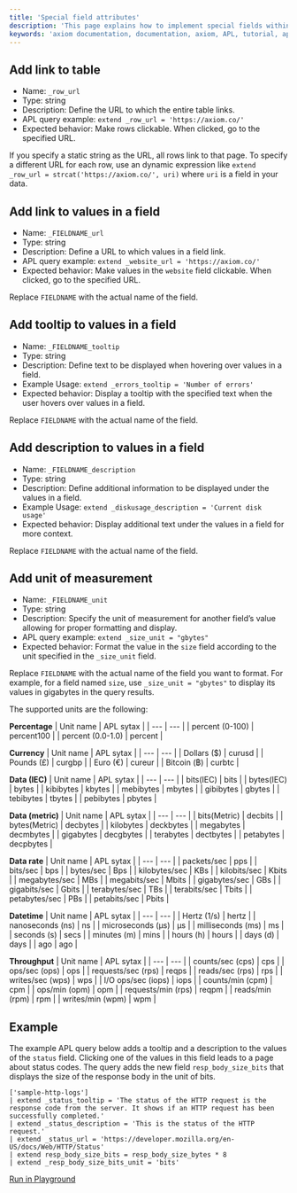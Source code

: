 ```yaml
---
title: 'Special field attributes'
description: 'This page explains how to implement special fields within APL queries to enhance the functionality and interactivity of datasets. Use these fields in APL queries to add unique behaviors to the Axiom user interface.'
keywords: 'axiom documentation, documentation, axiom, APL, tutorial, apl overview, row attributes hints, column attributes hints, fieldname unit, row url, row status, row description, col tooltip, col heatmap, data visualization, user interface'
---
```


## Add link to table

- Name: `_row_url`
- Type: string
- Description: Define the URL to which the entire table links.
- APL query example: `extend _row_url = 'https://axiom.co/'`
- Expected behavior: Make rows clickable. When clicked, go to the specified URL.

If you specify a static string as the URL, all rows link to that page. To specify a different URL for each row, use an dynamic expression like `extend _row_url = strcat('https://axiom.co/', uri)` where `uri` is a field in your data.

## Add link to values in a field

- Name: `_FIELDNAME_url`
- Type: string
- Description: Define a URL to which values in a field link.
- APL query example: `extend _website_url = 'https://axiom.co/'`
- Expected behavior: Make values in the `website` field clickable. When clicked, go to the specified URL.

Replace `FIELDNAME` with the actual name of the field.

## Add tooltip to values in a field

- Name: `_FIELDNAME_tooltip`
- Type: string
- Description: Define text to be displayed when hovering over values in a field.
- Example Usage: `extend _errors_tooltip = 'Number of errors'`
- Expected behavior: Display a tooltip with the specified text when the user hovers over values in a field.

Replace `FIELDNAME` with the actual name of the field.

## Add description to values in a field

- Name: `_FIELDNAME_description`
- Type: string
- Description: Define additional information to be displayed under the values in a field.
- Example Usage: `extend _diskusage_description = 'Current disk usage'`
- Expected behavior: Display additional text under the values in a field for more context.

Replace `FIELDNAME` with the actual name of the field.

## Add unit of measurement

- Name: `_FIELDNAME_unit`
- Type: string
- Description: Specify the unit of measurement for another field’s value allowing for proper formatting and display.
- APL query example: `extend _size_unit = "gbytes"`
- Expected behavior: Format the value in the `size` field according to the unit specified in the `_size_unit` field.

Replace `FIELDNAME` with the actual name of the field you want to format. For example, for a field named `size`, use `_size_unit = "gbytes"` to display its values in gigabytes in the query results.

The supported units are the following:

**Percentage**
| Unit name | APL sytax |
| --- | --- |
| percent (0-100) | percent100 |
| percent (0.0-1.0) | percent |

**Currency**
| Unit name | APL sytax |
| --- | --- |
| Dollars ($) | curusd |
| Pounds (£) | curgbp |
| Euro (€) | cureur |
| Bitcoin (฿) | curbtc |

**Data (IEC)**
| Unit name | APL sytax |
| --- | --- |
| bits(IEC) | bits |
| bytes(IEC) | bytes |
| kibibytes | kbytes |
| mebibytes | mbytes |
| gibibytes | gbytes |
| tebibytes | tbytes |
| pebibytes | pbytes |

**Data (metric)**
| Unit name | APL sytax |
| --- | --- |
| bits(Metric) | decbits |
| bytes(Metric) | decbytes |
| kilobytes | deckbytes |
| megabytes | decmbytes |
| gigabytes | decgbytes |
| terabytes | dectbytes |
| petabytes | decpbytes |

**Data rate**
| Unit name | APL sytax |
| --- | --- |
| packets/sec | pps |
| bits/sec | bps |
| bytes/sec | Bps |
| kilobytes/sec | KBs |
| kilobits/sec | Kbits |
| megabytes/sec | MBs |
| megabits/sec | Mbits |
| gigabytes/sec | GBs |
| gigabits/sec | Gbits |
| terabytes/sec | TBs |
| terabits/sec | Tbits |
| petabytes/sec | PBs |
| petabits/sec | Pbits |

**Datetime**
| Unit name | APL sytax |
| --- | --- |
| Hertz (1/s) | hertz |
| nanoseconds (ns) | ns |
| microseconds (µs) | µs |
| milliseconds (ms) | ms |
| seconds (s) | secs |
| minutes (m) | mins |
| hours (h) | hours |
| days (d) | days |
| ago | ago |

**Throughput**
| Unit name | APL sytax |
| --- | --- |
| counts/sec (cps) | cps |
| ops/sec (ops) | ops |
| requests/sec (rps) | reqps |
| reads/sec (rps) | rps |
| writes/sec (wps) | wps |
| I/O ops/sec (iops) | iops |
| counts/min (cpm) | cpm |
| ops/min (opm) | opm |
| requests/min (rps) | reqpm |
| reads/min (rpm) | rpm |
| writes/min (wpm) | wpm |

## Example

The example APL query below adds a tooltip and a description to the values of the `status` field. Clicking one of the values in this field leads to a page about status codes. The query adds the new field `resp_body_size_bits` that displays the size of the response body in the unit of bits.

```apl
['sample-http-logs']
| extend _status_tooltip = 'The status of the HTTP request is the response code from the server. It shows if an HTTP request has been successfully completed.'
| extend _status_description = 'This is the status of the HTTP request.'
| extend _status_url = 'https://developer.mozilla.org/en-US/docs/Web/HTTP/Status'
| extend resp_body_size_bits = resp_body_size_bytes * 8
| extend _resp_body_size_bits_unit = 'bits'
```

[Run in Playground](https://play.axiom.co/axiom-play-qf1k/query?initForm=%7B%22apl%22%3A%22%5B'sample-http-logs'%5D%20%7C%20extend%20_status_tooltip%20%3D%20'The%20status%20of%20the%20HTTP%20request%20is%20the%20response%20code%20from%20the%20server.%20It%20shows%20if%20an%20HTTP%20request%20has%20been%20successfully%20completed.'%20%7C%20extend%20_status_description%20%3D%20'This%20is%20the%20status%20of%20the%20HTTP%20request.'%20%7C%20extend%20_status_url%20%3D%20'https%3A%2F%2Fdeveloper.mozilla.org%2Fen-US%2Fdocs%2FWeb%2FHTTP%2FStatus'%20%7C%20extend%20resp_body_size_bits%20%3D%20resp_body_size_bytes%20*%208%20%7C%20extend%20_resp_body_size_bits_unit%20%3D%20'bits'%22%7D)